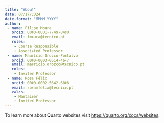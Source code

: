 ```yaml
---
title: "About"
date: 07/17/2024
date-format: "MMMM YYYY"
author:
 - name: Filipe Moura
   orcid: 0000-0001-7749-8490
   email: fmoura@tecnico.pt
   roles:
    - Course Responsible
    - Associated Professor
 - name: Maurício Orozco-Fontalvo
   orcid: 0000-0003-0514-4647
   email: mauricio.orozco@tecnico.pt
   roles:
    - Invited Professor
 - name: Rosa Félix
   orcid: 0000-0002-5642-6006
   email: rosamfelix@tecnico.pt
   roles:
    - Mantainer
    - Invited Professor
---
```


To learn more about Quarto websites visit <https://quarto.org/docs/websites>.
